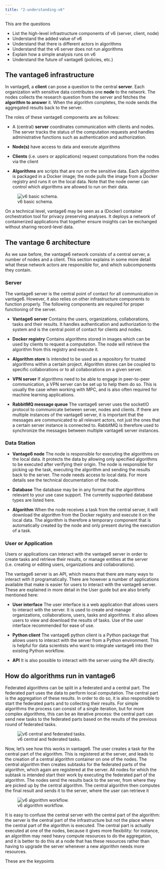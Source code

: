 ---
title: "2-understanding-v6"
---

::: questions
This are the questions
:::

::: objectives
-   List the high-level infrastructure components of v6 (server, client, node)
-   Understand the added value of v6
-   Understand that there is different actors in algorithms
-   Understand that the v6 server does not run algorithms
-   Explain how a simple analysis runs on v6
-   Understand the future of vantage6 (policies, etc.)
:::

## The vantage6 infrastructure

In vantage6, a **client** can pose a question to the central **server**. Each organization with sensitive data contributes one **node** to the network. The nodes collects the research question from the server and fetches the **algorithm to answer** it. When the algorithm completes, the node sends the aggregated results back to the server.

The roles of these vantage6 components are as follows:

-   A (central) **server** coordinates communication with clients and nodes. The server tracks the status of the computation requests and handles administrative functions such as authentication and authorization.

-   **Node(s)** have access to data and execute algorithms

-   **Clients** (i.e. users or applications) request computations from the nodes via the client

-   **Algorithms** are scripts that are run on the sensitive data. Each algorithm is packaged in a Docker image; the node pulls the image from a Docker registry and runs it on the local data. Note that the node owner can control which algorithms are allowed to run on their data.

![v6 basic schema.](fig/v6_basic_schema.svg)

On a technical level, vantage6 may be seen as a (Docker) container orchestration tool for privacy preserving analyses. It deploys a network of containerized applications that together ensure insights can be exchanged without sharing record-level data.

## The vantage 6 architecture

As we saw before, the vantage6 network consists of a central server, a number of nodes and a client. This section explains in some more detail what these network actors are responsible for, and which subcomponents they contain.

### Server

The vantage6 server is the central point of contact for all communication in vantage6. However, it also relies on other infrastructure components to function properly. The following components are required for proper functioning of the server.

-   **Vantage6 server** Contains the users, organizations, collaborations, tasks and their results. It handles authentication and authorization to the system and is the central point of contact for clients and nodes.

-   **Docker registry** Contains algorithms stored in images which can be used by clients to request a computation. The node will retrieve the algorithm from this registry and execute it.

-   **Algorithm store** Is intended to be used as a repository for trusted algorithms within a certain project. Algorithm stores can be coupled to specific collaborations or to all collaborations on a given server.

-   **VPN server** If algorithms need to be able to engage in peer-to-peer communication, a VPN server can be set up to help them do so. This is usually the case when working with MPC, and is also often required for machine learning applications.

-   **RabbitMQ message queue** The vantage6 server uses the socketIO protocol to communicate between server, nodes and clients. If there are multiple instances of the vantage6 server, it is important that the messages are communicated to all relevant actors, not just the ones that a certain server instance is connected to. RabbitMQ is therefore used to synchronize the messages between multiple vantage6 server instances.

### Data Station

-   **Vantage6 node** The node is responsible for executing the algorithms on the local data. It protects the data by allowing only specified algorithms to be executed after verifying their origin. The node is responsible for picking up the task, executing the algorithm and sending the results back to the server. The node needs access to local data. For more details see the technical documentation of the node.

-   **Database** The database may be in any format that the algorithms relevant to your use case support. The currently supported database types are listed here.

-   **Algorithm** When the node receives a task from the central server, it will download the algorithm from the Docker registry and execute it on the local data. The algorithm is therefore a temporary component that is automatically created by the node and only present during the execution of a task.

### User or Application

Users or applications can interact with the vantage6 server in order to create tasks and retrieve their results, or manage entities at the server (i.e. creating or editing users, organizations and collaborations).

The vantage6 server is an API, which means that there are many ways to interact with it programatically. There are however a number of applications available that make is easier for users to interact with the vantage6 server. These are explained in more detail in the User guide but are also briefly mentioned here:

-   **User interface** The user interface is a web application that allows users to interact with the server. It is used to create and manage organizations, collaborations, users, tasks and algorithms. It also allows users to view and download the results of tasks. Use of the user interface recommended for ease of use.

-   **Python client** The vantage6 python client <python-client> is a Python package that allows users to interact with the server from a Python environment. This is helpful for data scientists who want to integrate vantage6 into their existing Python workflow.

-   **API** It is also possible to interact with the server using the API directly.

## How do algorithms run in vantage6

Federated algorithms can be split in a federated and a central part. The federated part uses the data to perform local computation. The central part is the aggregation of these results. In order to do so, it is also responsible to start the federated parts and to collecting their results. For simple algorithms the process can consist of a single iteration, but for more complex algorithms, this can be an iterative process: the central part can send new tasks to the federated parts based on the results of the previous round of federated tasks.

![v6 central and federated tasks.](fig/algorithm_central_and_subtasks.png)

Now, let’s see how this works in vantage6. The user creates a task for the central part of the algorithm. This is registered at the server, and leads to the creation of a central algorithm container on one of the nodes. The central algorithm then creates subtasks for the federated parts of the algorithm, which again are registered at the server. All nodes for which the subtask is intended start their work by executing the federated part of the algorithm. The nodes send the results back to the server, from where they are picked up by the central algorithm. The central algorithm then computes the final result and sends it to the server, where the user can retrieve it

![v6 algorithm workflow.](fig/algorithm_workflow.png)

::: callout
It is easy to confuse the central server with the central part of the algorithm: the server is the central part of the infrastructure but not the place where the central part of the algorithm is executed. The central part is actually executed at one of the nodes, because it gives more flexibility: for instance, an algorithm may need heavy compute resources to do the aggregation, and it is better to do this at a node that has these resources rather than having to upgrade the server whenever a new algorithm needs more resources.
:::

::: keypoints
These are the keypoints
:::

